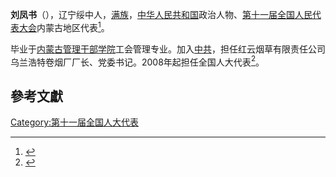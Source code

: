 '''刘凤书'''（{{bd|1951年||}}），辽宁绥中人，[[满族|满族]]，[[中华人民共和国|中华人民共和国]]政治人物、[[第十一届全国人民代表大会|第十一届全国人民代表大会]]内蒙古地区代表<ref>{{cite web|author=新华网|title=第十一届全国人大代表|url=http://news.xinhuanet.com/ziliao/2008-03/03/content_7708230.htm?node=36628|publisher=新华网|accessdate=2014-01-07|archive-date=2014-01-10|archive-url=https://web.archive.org/web/20140110211415/http://news.xinhuanet.com/ziliao/2008-03/03/content_7708230.htm?node=36628|dead-url=no}}</ref>。

毕业于[[内蒙古管理干部学院|内蒙古管理干部学院]]工会管理专业。加入[[中共|中共]]，担任红云烟草有限责任公司乌兰浩特卷烟厂厂长、党委书记。2008年起担任全国人大代表<ref>{{cite news|title=全国人大代表信息-刘凤书|url=http://210.82.31.1:8084/delegate/viewDelegate.action?dbid=110312|accessdate=2013-04-05|newspaper=全国人大网|archive-url=https://web.archive.org/web/20140107082441/http://www.npc.gov.cn/delegate/viewDelegate.action?dbid=110312|archive-date=2014-01-07|dead-url=yes}}</ref>。

==參考文獻==
{{reflist}}
[[Category:第十一届全国人大代表|Category:第十一届全国人大代表]]